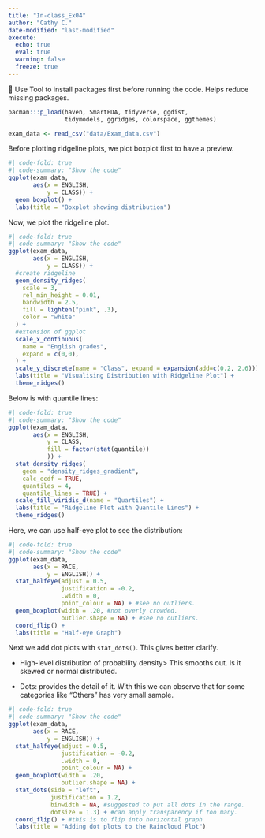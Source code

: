 ```yaml
---
title: "In-class_Ex04"
author: "Cathy C."
date-modified: "last-modified" 
execute:
  echo: true 
  eval: true 
  warning: false 
  freeze: true  
---
```


🎯 Use Tool to install packages first before running the code. Helps reduce missing packages.

```r
pacman:::p_load(haven, SmartEDA, tidyverse, ggdist,
                tidymodels, ggridges, colorspace, ggthemes)

```

```r
exam_data <- read_csv("data/Exam_data.csv")
```

Before plotting ridgeline plots, we plot boxplot first to have a preview.

```r
#| code-fold: true
#| code-summary: "Show the code"
ggplot(exam_data,
       aes(x = ENGLISH,
           y = CLASS)) +
  geom_boxplot() +
  labs(title = "Boxplot showing distribution")
```

Now, we plot the ridgeline plot.

```r
#| code-fold: true
#| code-summary: "Show the code"
ggplot(exam_data,
       aes(x = ENGLISH,
           y = CLASS)) +
  #create ridgeline
  geom_density_ridges( 
    scale = 3,
    rel_min_height = 0.01,
    bandwidth = 2.5,
    fill = lighten("pink", .3),
    color = "white"
  ) +
  #extension of ggplot
  scale_x_continuous(
    name = "English grades",
    expand = c(0,0),
  ) +
  scale_y_discrete(name = "Class", expand = expansion(add=c(0.2, 2.6))) +
  labs(title = "Visualising Distribution with Ridgeline Plot") +
  theme_ridges()
```

Below is with quantile lines:

```r
#| code-fold: true
#| code-summary: "Show the code"
ggplot(exam_data,
       aes(x = ENGLISH, 
           y = CLASS, 
           fill = factor(stat(quantile))
           )) +
  stat_density_ridges(
    geom = "density_ridges_gradient",
    calc_ecdf = TRUE, 
    quantiles = 4,
    quantile_lines = TRUE) +
  scale_fill_viridis_d(name = "Quartiles") +
  labs(title = "Ridgeline Plot with Quantile Lines") +
  theme_ridges()
```

Here, we can use half-eye plot to see the distribution:

```r
#| code-fold: true
#| code-summary: "Show the code"
ggplot(exam_data, 
       aes(x = RACE, 
           y = ENGLISH)) +
  stat_halfeye(adjust = 0.5,
               justification = -0.2,
               .width = 0,
               point_colour = NA) + #see no outliers.
  geom_boxplot(width = .20, #not overly crowded.
               outlier.shape = NA) + #see no outliers.
  coord_flip() +
  labs(title = "Half-eye Graph") 
```

Next we add dot plots with `stat_dots()`. This gives better clarify.

-   High-level distribution of probability density\> This smooths out. Is it skewed or normal distributed.

-   Dots: provides the detail of it. With this we can observe that for some categories like "Others" has very small sample.

```r
#| code-fold: true
#| code-summary: "Show the code"
ggplot(exam_data, 
       aes(x = RACE, 
           y = ENGLISH)) +
  stat_halfeye(adjust = 0.5,
               justification = -0.2,
               .width = 0,
               point_colour = NA) +
  geom_boxplot(width = .20,
               outlier.shape = NA) +
  stat_dots(side = "left", 
            justification = 1.2, 
            binwidth = NA, #suggested to put all dots in the range.
            dotsize = 1.3) + #can apply transparency if too many.
  coord_flip() + #this is to flip into horizontal graph
  labs(title = "Adding dot plots to the Raincloud Plot") 
```
